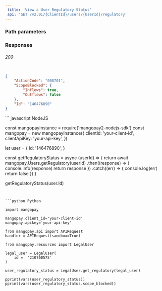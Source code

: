 ```yaml
---  
 title: 'View a User Regulatory Status'  
 api: 'GET /v2.01/{ClientId}/users/{UserId}/regulatory'  
---  
```


  

### Path parameters  

<UserId />  

### Responses  

###### 200   

<ActionCodeResponse />  

<ScopeBlockedResponse />  

<IdResponse />  

 <ResponseExample>  

```json 200  

{
    "ActionCode": "008701",
    "ScopeBlocked": {
        "Inflows": true,
        "Outflows": false
    },
    "Id": "146476890"
}  

 ```  

 </ResponseExample>  

<RequestExample>  
```  
javascript NodeJS  

const mangopayInstance = require('mangopay2-nodejs-sdk')
const mangopay = new mangopayInstance({
  clientId: 'your-client-id',
  clientApiKey: 'your-api-key',
})

let user = {
  Id: '146476890',
}

const getRegulatoryStatus = async (userId) => {
  return await mangopay.Users.getRegulatory(userId)
    .then((response) => {
      console.info(response)
      return response
    })
    .catch((err) => {
      console.log(err)
      return false
    })
}

getRegulatoryStatus(user.Id)  
```  

  
```python Python  

import mangopay

mangopay.client_id='your-client-id'
mangopay.apikey='your-api-key'

from mangopay.api import APIRequest
handler = APIRequest(sandbox=True)

from mangopay.resources import LegalUser

legal_user = LegalUser(
    id =  '210760575'
)

user_regulatory_status = LegalUser.get_regulatory(legal_user)

pprint(vars(user_regulatory_status))
pprint(vars(user_regulatory_status.scope_blocked))  
```  

  
</RequestExample>